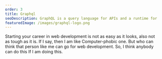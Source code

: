 ```yaml
---
order: 3
title: Graphql
seoDescription: GraphQL is a query language for APIs and a runtime for fulfilling those queries with your existing data.
featuredImage: /images/graphql-logo.png
---
```


Starting your career in web development is not as easy as it looks, also not as tough as it is. If I say, then I am like Computer-phobic one. But who can think that person like me can go for web development. So, I think anybody can do this If I am doing this.
